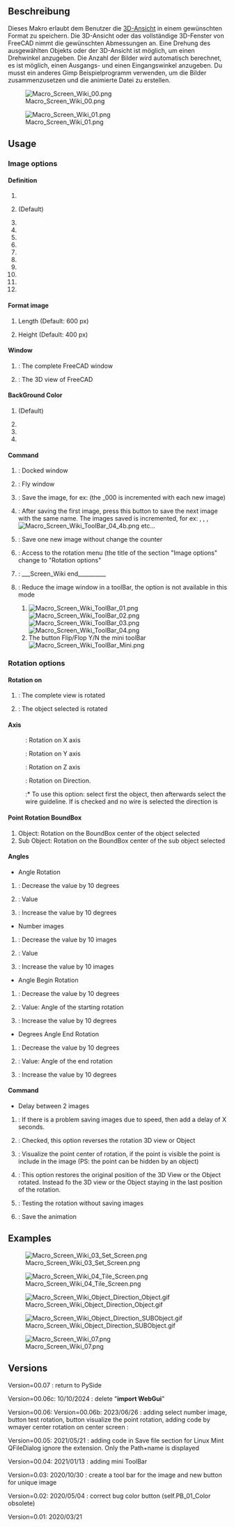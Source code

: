 <languages/>

<div lang="en" dir="ltr" class="mw-content-ltr">
{{Macro
|Name=Macro Screen Wiki
|Icon=Macro_Screen_Wiki.png
|Description=Special macro for the Wiki user. This macro allows to save the 3D view in the desired format. The 3D view or the full 3D window of FreeCAD takes the desired dimensions. A rotation of the selected object or of the 3D view is possible to give a rotation angle the number of images is calculated automatically it is possible to give a departure angle and an arrival angle. You must use another Gimp example program to assemble the images and create the animated file.
|Author=Mario52
|Version=00.07
|Date=2025/06/13
|FCVersion=0.19 and more
|Download=[https://wiki.freecad.org/images/f/f5/Macro_Screen_Wiki.png ToolBar Icon]
|SeeAlso=[[Macro_Copy3DViewToClipboard|Macro Copy3DViewToClipboard]], [[Macro_Snip|Macro Snip]]
}}
</div>

<span id="Description"></span>
==Beschreibung==

Dieses Makro erlaubt dem Benutzer die [[3D_view/de|3D-Ansicht]] in einem gewünschten Format zu speichern. Die 3D-Ansicht oder das vollständige 3D-Fenster von FreeCAD nimmt die gewünschten Abmessungen an. Eine Drehung des ausgewählten Objekts oder der 3D-Ansicht ist möglich, um einen Drehwinkel anzugeben. Die Anzahl der Bilder wird automatisch berechnet, es ist möglich, einen Ausgangs- und einen Eingangswinkel anzugeben. Du musst ein anderes Gimp Beispielprogramm verwenden, um die Bilder zusammenzusetzen und die animierte Datei zu erstellen.

{{Codeextralink|https://gist.githubusercontent.com/mario52a/61571ce0bd41af0471995df7c3ea855f/raw/0d1beea12962d318d027a417c71570a99f3bac3c/Macro_Screen_Wiki.FCMacro}}

[[File:Macro_Screen_Wiki_00.png]]

{{Caption|Makro Bildschirm Wiki Bild- und Konfigurationsfenster}}

[[File:Macro_Screen_Wiki_01.png]]

<div lang="en" dir="ltr" class="mw-content-ltr">
{{Caption|Macro Screen Wiki Rotation window}}
</div>

<div lang="en" dir="ltr" class="mw-content-ltr">
==Usage==
</div>

<div lang="en" dir="ltr" class="mw-content-ltr">
===Image options===
</div>

<div lang="en" dir="ltr" class="mw-content-ltr">
====Definition====
</div>

<div lang="en" dir="ltr" class="mw-content-ltr">
#{{RadioButton|400x200}}
#{{RadioButton|TRUE|600x400}} (Default)
#{{RadioButton|1024x768}}
#{{RadioButton|320x240 (QVGA)}}
#{{RadioButton|320x480 (HVGA)}}
#{{RadioButton|400x300}}
#{{RadioButton|480x360}}
#{{RadioButton|640x480 (VGA)}}
#{{RadioButton|768x576 (PAL)}}
#{{RadioButton|800x600 (SVGA)}}
#{{RadioButton|960x720}}
#{{RadioButton|1024x768 (XGA)}}
</div>

<div lang="en" dir="ltr" class="mw-content-ltr">
====Format image====
</div>

<div lang="en" dir="ltr" class="mw-content-ltr">
#{{SpinBox|600 px}} Length (Default: 600 px)
#{{SpinBox|400 px}} Height (Default: 400 px)
</div>

<div lang="en" dir="ltr" class="mw-content-ltr">
====Window====
</div>

<div lang="en" dir="ltr" class="mw-content-ltr">
#{{RadioButton|Window FC}} : The complete FreeCAD window
#{{RadioButton|TRUE|Screen 3D}} : The 3D view of FreeCAD
</div>

<div lang="en" dir="ltr" class="mw-content-ltr">
====BackGround Color====
</div>

<div lang="en" dir="ltr" class="mw-content-ltr">
#{{RadioButton|TRUE|Current}} (Default)
#{{RadioButton|Color}}
#{{RadioButton|Transparent}}
#{{Button|Restore}}
</div>

<div lang="en" dir="ltr" class="mw-content-ltr">
====Command====
</div>

<div lang="en" dir="ltr" class="mw-content-ltr">
#{{Button|Set Screen}}: Docked window
#{{Button|Tile Screen}}: Fly window
#{{Button|Save Image}}: Save the image, for ex: {{FileName|imageBox_000.png}} (the _000 is incremented with each new image)
#{{Button|Follow}}: After saving the first image, press this button to save the next image with the same name. The images saved is incremented, for ex: {{FileName|imageBox_001.png}}, {{FileName|imageBox_002.png}}, {{FileName|imageBox_003.png}}, [[Image:Macro_Screen_Wiki_ToolBar_04_4b.png]] etc...
#{{Button|New Image}}: Save one new image without change the counter
#{{Button|Rotation}}: Access to the rotation menu (the title of the section "Image options" change to "Rotation options"
#{{Button|Quit}}: ___Screen_Wiki end__________ 
#{{Button|ToolBar}}: Reduce the image window in a toolBar, the {{Button|Rotation}} option is not available in this mode
##[[Image:Macro_Screen_Wiki_ToolBar_01.png]][[Image:Macro_Screen_Wiki_ToolBar_02.png]][[Image:Macro_Screen_Wiki_ToolBar_03.png]][[Image:Macro_Screen_Wiki_ToolBar_04.png]]
##The button {{Button|[[Image:Macro_Screen_Wiki_ToolBar_04_6.png]]}} Flip/Flop Y/N the mini toolBar [[Image:Macro_Screen_Wiki_ToolBar_Mini.png]]
</div>

<div lang="en" dir="ltr" class="mw-content-ltr">
===Rotation options===
</div>

<div lang="en" dir="ltr" class="mw-content-ltr">
====Rotation on====
</div>

<div lang="en" dir="ltr" class="mw-content-ltr">
#{{RadioButton|3D View}}: The complete view is rotated
#{{RadioButton|TRUE|Object}}: The object selected is rotated
</div>

<div lang="en" dir="ltr" class="mw-content-ltr">
====Axis====
</div>

<div lang="en" dir="ltr" class="mw-content-ltr">
:{{RadioButton|TRUE| {{ColoredText||red|'''X'''}}}}: Rotation on X axis
:{{RadioButton| {{ColoredText||Green|'''Y'''}}}}: Rotation on Y axis
:{{RadioButton| {{ColoredText||Blue|'''Z'''}}}}: Rotation on Z axis
:{{RadioButton| {{ColoredText||#995500|'''D'''}}}}: Rotation on Direction. 
::* To use this option: select first the object, then afterwards select the wire guideline. If {{RadioButton|TRUE|{{ColoredText||#995500|'''D'''}}}} is checked and no wire is selected the direction is {{incode|Vector(0, 0, 0)}}
</div>

<div lang="en" dir="ltr" class="mw-content-ltr">
====Point Rotation BoundBox====
</div>

<div lang="en" dir="ltr" class="mw-content-ltr">
#Object: Rotation on the BoundBox center of the object selected
#Sub Object: Rotation on the BoundBox center of the sub object selected
</div>

<div lang="en" dir="ltr" class="mw-content-ltr">
====Angles====
</div>

<div lang="en" dir="ltr" class="mw-content-ltr">
*Angle Rotation
#{{Button|-}}: Decrease the value by 10 degrees 
#{{SpinBox|0 Degrees}} : Value
#{{Button|+}}: Increase the value by 10 degrees 
*Number images
#{{Button|-}}: Decrease the value by 10 images
#{{SpinBox|0 Images (+1)}} : Value
#{{Button|+}}: Increase the value by 10 images
*Angle Begin Rotation
#{{Button|-}}: Decrease the value by 10 degrees 
#{{SpinBox|0 Degrees}} : Value: Angle of the starting rotation
#{{Button|+}}: Increase the value by 10 degrees 
*Degrees Angle End Rotation
#{{Button|-}}: Decrease the value by 10 degrees 
#{{SpinBox|360 Degrees}}:  Value: Angle of the end rotation
#{{Button|+}}: Increase the value by 10 degrees
</div> 

<div lang="en" dir="ltr" class="mw-content-ltr">
====Command====
</div>

<div lang="en" dir="ltr" class="mw-content-ltr">
*Delay between 2 images
#{{SpinBox|0,00 Delay second}} : If there is a problem saving images due to speed, then add a delay of X seconds. 
#{{CheckBox|Reverse}}: Checked, this option reverses the rotation 3D view or Object
#{{Button|Point center}}: Visualize the point center of rotation, if the point is visible the point is include in the image (PS: the point can be hidden by an object)
#{{CheckBox|TRUE|Original position}}: This option restores the original position of the 3D View or the Object rotated. Instead fo the 3D view or the Object staying in the last position of the rotation.
#{{Button|Test Rot.}}: Testing the rotation without saving images
#{{Button|Save the animation}}: Save the animation
</div>

<div lang="en" dir="ltr" class="mw-content-ltr">
==Examples==
</div>

[[Image:Macro_Screen_Wiki_03_Set_Screen.png]]

<div lang="en" dir="ltr" class="mw-content-ltr">
{{Caption|Captured screen with dimensions of {{incode|640px x 400px}}}}
</div>

[[Image:Macro_Screen_Wiki_04_Tile_Screen.png]]

<div lang="en" dir="ltr" class="mw-content-ltr">
{{Caption|Same dimensions as the previous image, this one is captured as 'Tile Screen'.}}
</div>

[[Image:Macro_Screen_Wiki_Object_Direction_Object.gif]]

<div lang="en" dir="ltr" class="mw-content-ltr">
{{Caption|Animation mode: Object selected and direction BoundBox center Object.<br/>The images must be assembled with a 3rd party application to create an animated .gif<br/>such as [https://daviesmediadesign.com/project/make-animated-gif-gimp/ GIMP] or [https://www.screentogif.com ScreenToGif]}}
</div>

[[Image:Macro_Screen_Wiki_Object_Direction_SUBObject.gif]]

<div lang="en" dir="ltr" class="mw-content-ltr">
{{Caption|Animation mode: Object Direction SubObject selected.<br/>The images must be assembled with a 3rd party application that creates an animated .gif<br/>such as [https://daviesmediadesign.com/project/make-animated-gif-gimp/ GIMP] or [https://www.screentogif.com ScreenToGif]}}
</div>

[[Image:Macro_Screen_Wiki_07.png]]

<div lang="en" dir="ltr" class="mw-content-ltr">
{{Caption|The FreeCAD window resized. The dimension may be different from the definition (depending on the Widget, title bar etc... used.)}}
</div>

<div lang="en" dir="ltr" class="mw-content-ltr">
==Versions==
</div>

<div lang="en" dir="ltr" class="mw-content-ltr">
Version=00.07 : return to PySide
</div>

<div lang="en" dir="ltr" class="mw-content-ltr">
Version=00.06c: 10/10/2024 : delete "'''import WebGui'''"
</div>

<div lang="en" dir="ltr" class="mw-content-ltr">
Version=00.06: Version=00.06b: 2023/06/26 : adding select number image, button test rotation, button visualize the point rotation,
adding code by wmayer center rotation on center screen :
</div>

{{Code|code=
                #https://forum.freecad.org/viewtopic.php?f=22&t=10157
                cam = Gui.ActiveDocument.ActiveView.getCameraNode()
                position = cam.position.getValue()
                orient = cam.orientation.getValue()
                focalDistance = cam.focalDistance.getValue()
                viewdir = coin.SbVec3f(0, 0, -1)
                viewdir = orient.multVec(viewdir)
                pointRotation = position + viewdir * focalDistance
                pointRotation = pointRotation2 = App.Vector(pointRotation.getValue()[0], pointRotation.getValue()[1], pointRotation.getValue()[2])

}}

<div lang="en" dir="ltr" class="mw-content-ltr">
Version=00.05: 2021/05/21 : adding code in Save file section for Linux Mint QFileDialog ignore the extension. Only the Path+name is displayed
</div>

{{Code|code=
global switchQFileDialogMint
                ####  mint
                if switchQFileDialogMint == True:   #
                    Filter = Filter[Filter.find("."):Filter.find(")")]
                    SaveName = SaveName + Filter
                ####  mint
}}
<div lang="en" dir="ltr" class="mw-content-ltr">
Version=00.04: 2021/01/13 : adding mini ToolBar
</div>

<div lang="en" dir="ltr" class="mw-content-ltr">
Version=0.03: 2020/10/30 : create a tool bar for the image and new button for unique image
</div> 

<div lang="en" dir="ltr" class="mw-content-ltr">
Version=0.02: 2020/05/04 : correct bug color button (self.PB_01_Color obsolete)
</div>

<div lang="en" dir="ltr" class="mw-content-ltr">
Version=0.01: 2020/03/21
</div>